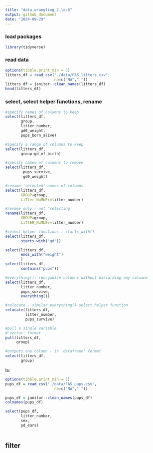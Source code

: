 ```yaml
---
title: "data_wrangling_2_lec6"
output: github_document
date: "2024-09-29"
---
```


### load packages
```r
library(tidyverse)
```

### read data
```r
options(tibble.print_min = 3)
litters_df = read_csv("./data/FAS_litters.csv",
                      na=c("NA","."))
litters_df = janitor::clean_names(litters_df)
head(litters_df)

```

### select, select helper functions, rename
```r
#specify names of columns to keep 
select(litters_df, 
       group, 
       litter_number,
       gd0_weight,
       pups_born_alive)

#specify a range of columns to keep 
select(litters_df, 
       group:gd_of_birth)

#specify names of columns to remove
select(litters_df, 
       -pups_survive,
       -gd0_weight)

#rename 'selected' names of columns 
select(litters_df, 
       GROUP=group, 
       LiTter_NuMbEr=litter_number)

#rename only - not 'selecting' 
rename(litters_df, 
       GROUP=group, 
       LiTtER_NuMbEr=litter_number)

#select helper functions : starts_with()
select(litters_df, 
       starts_with("gd"))

select(litters_df, 
       ends_with("weight")
       )
select(litters_df, 
       contains("pups"))

#everything(): reorganize columns without discarding any columns
select(litters_df, 
       litter_number, 
       pups_survive, 
       everything())

#relocate - similar everything() select helper function 
relocate(litters_df, 
         litter_number,
         pups_survive)

#pull a single variable 
#'vector' format
pull(litters_df, 
     group)

#outputs one column - in 'dataframe' format
select(litters_df, 
       group)
```

la:
```r
options(tibble.print_min = 3)
pups_df = read_csv("./data/FAS_pups.csv",
                      na=c("NA","."))

pups_df = janitor::clean_names(pups_df)
colnames(pups_df)

select(pups_df, 
       litter_number, 
       sex, 
       pd_ears)
                      
```

## filter